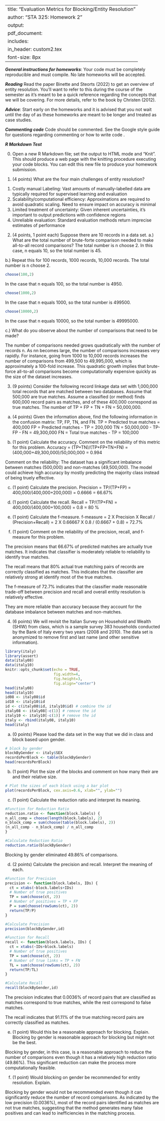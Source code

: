 
---
title: "Evaluation Metrics for Blocking/Entity Resolution"
author: "STA 325: Homework 2"
output: 
     pdf_document:
      includes: 
          in_header: custom2.tex
font-size: 8px
---

***General instructions for homeworks***: Your code must be completely reproducible and must compile. No late homeworks will be accepted.

***Reading*** Read the paper Binette and Steorts (2022) to get an overview of entity resolution. You'll want to refer to this during the course of the semester as it's meant to be a quick reference regarding the concepts that we will be covering. For more details, refer to the book by Christen (2012). 

***Advice***: Start early on the homeworks and it is advised that you not wait until the day of as these homeworks are meant to be longer and treated as case studies.

***Commenting code***
Code should be commented. See the Google style guide for questions regarding commenting or how to write code \url{https://google.github.io/styleguide/Rguide.xml}.

***R Markdown Test***

0. Open a new R Markdown file; set the output to HTML mode and "Knit". This should produce a web page with the knitting procedure executing your code blocks. You can edit this new file to produce your homework submission.


\textbf{Total points on assignment: 2 (reproducibility) + 23 points for the assignment = 25 total points.}

1. (4 points) What are the four main challenges of entity resolution?

1) Costly manual Labeling: Vast amounts of manually-labelled data are typically required for supervised learning and evaluation
2) Scalability/computational efficiency: Approximations are required to avoid quadratic scaling. Need to ensure impact on accuracy is minimal
3) Limited treatment of uncertainty: Given inherent uncertainties, it's important to output predictions with confidence regions
4) Unreliable evaluation: Standard evaluation methods return imprecise estimates of performance

2. (4 points, 1 point each) Suppose there are 10 records in a data set. 
a.) What are the total number of brute-forte comparison needed to make all-to-all record comparisons? 
The total number is n choose 2. In this case, n equals 10, so the total number is 45.

b.) Repeat this for 100 records, 1000 records, 10,000 records. 
The total number is n choose 2. 
```r
choose(100,2)
```
In the case that n equals 100, so the total number is 4950.
```r
choose(1000,2)
```
In the case that n equals 1000, so the total number is 499500.
```r
choose(10000,2)
```
In the case that n equals 10000, so the total number is 49995000.

c.) What do you observe about the number of comparisons that need to be made? 

The number of comparisons needed grows quadratically with the number of records n. As nn becomes large, the number of comparisons increases very rapidly. For instance, going from 1000 to 10,000 records increases the number of comparisons from 499,500 to 49,995,000, which is approximately a 100-fold increase. This quadratic growth implies that brute-force all-to-all comparisons become computationally expensive quickly as the size of the dataset increases. 

3. (9 points) Consider the following record linkage data set with 1,000,000 total records that are matched between two databases. Assume that 500,000 are true matches. Assume a classified (or method) finds 600,000 record pairs as matches, and of these 400,000 correspond as true matches. The number of TP + FP + TN + FN  = 50,000,000. 

a. (4 points) Given the information above, find the following information in the confusion matrix: TP, FP, TN, and FN. 
\newline
TP = Predicted true matches  = 400,000 \newline
FP = Predicted matches - TP  = 200,000 \newline
TN = 50,000,000 - TP- FP - FN = 49,300,000 \newline
FN = Total true matches - TP = 100,000 \newline

b. (1 point) Calculate the accuracy. Comment on the reliability of this metric for this problem. 
\newline
Accuracy = (TP+TN)/(TP+FP+TN+FN) \newline
         = (400,000+49,300,000)/50,000,000\newline
         = 0.994 \newline

Comment on the reliability:
The dataset has a significant imbalance between matches (500,000) and non-matches (49,500,000). The model could achieve high accuracy by mostly predicting the majority class instead of being truely effective.

c. (1 point) Calculate the precision.
\newline
Precision = TP/(TP+FP)\newline
          = 400,000/(400,000+200,000)\newline
          = 0.6666 = 66.67%\newline
          
d. (1 point) Calculate the recall. 
\newline
Recall = TP/(TP+FN)\newline
       = 400,000/(400,000+100,000)\newline
       = 0.8 = 80 %
       
e. (1 point) Calculate the f-measure. \newline
f-measure = 2 X Precision X Recall / (Precision+Recall)\newline
          = 2 X 0.66667 X 0.8 / (0.6667 + 0.8)\newline
          = 72.7%
          
f. (1 point) Comment on the reliability of the precision, recall, and f-measure for this problem. \newline

The precision means that 66.67% of predicted matches are actually true matches. It indicates that classifier is moderately reliable to reliability to identify true matches.

The recall means that 80% actual true matching pairs of records are correctly classified as matches. This indicates that the classifier are relatively strong at identify most of the true matches.

The f-measure of 72.7% indicates that the classifier made reasonable trade-off between precision and recall and overall entity resolution is relatively effective.

They are more reliable than accuracy because they account for the database imbalance between matches and non-matches.

4. (6 points) We will revisit the Italian Survey on Household and Wealth (SHIW) from class, which 
is a sample survey 383 households conducted by the Bank of Italy every two years (2008 and 2010).
The data set is anonymized to remove first and last name (and other sensitive information). 
\newpage

```r
library(italy)
library(assert)
data(italy08)
data(italy10)
knitr::opts_chunk$set(echo = TRUE, 
                      fig.width=4, 
                      fig.height=3, 
                      fig.align="center")
head(italy08)
head(italy10)
id08 <- italy08$id
id10 <- italy10$id
id <- c(italy08$id, italy10$id) # combine the id
italy08 <- italy08[-c(1)] # remove the id
italy10 <- italy10[-c(1)] # remove the id 
italy <- rbind(italy08, italy10)
head(italy)
```

a. (0 points) Please load the data set in the way that we did in class and block based upon gender. 
```r
# block by gender
blockByGender <- italy$SEX
recordsPerBlock <- table(blockByGender)
head(recordsPerBlock)
```


b. (1 point) Plot the size of the blocks and comment on how many their are and their relative size. 
```r
# Plot the sizes of each block using a bar plot
plot(recordsPerBlock, cex.axis=0.6, xlab="", ylab="")
```

c. (1 point) Calculate the reduction ratio and interpret its meaning. 
```r
#Function for Reduction Ratio
reduction.ratio <- function(block.labels) {
n_all_comp = choose(length(block.labels), 2)
n_block_comp = sum(choose(table(block.labels), 2))
(n_all_comp - n_block_comp) / n_all_comp
}

#Calculate Reduction Ratio
reduction.ratio(blockByGender)
```
Blocking by gender eliminated 49.86% of comparisons.

d. (2 points) Calculate the precision and recall. Interpret the meaning of each. 
```r
#Function for Precision
precision <- function(block.labels, IDs) {
  ct = xtabs(~block.labels+IDs)
  # Number of true positives
  TP = sum(choose(ct, 2))
  # Number of positives = TP + FP
  P = sum(choose(rowSums(ct), 2))
  return(TP/P)
}

#Calculate Precision
precision(blockByGender,id)
```
```r
#Function for Recall
recall <- function(block.labels, IDs) {
  ct = xtabs(~IDs+block.labels)
  # Number of true positives
  TP = sum(choose(ct, 2))
  # Number of true links = TP + FN
  TL = sum(choose(rowSums(ct), 2))
  return(TP/TL)
} 

#Calculate Recall
recall(blockByGender,id)
```

The precision indicates that 0.0036% of record pairs that are classified as matches correspond to true matches, while the rest correspond to false matches.

The recall indicates that 91.11% of the true matching record pairs are correctly classified as matches. 

e. (1 point) Would this be a reasonable approach for blocking. Explain. 
Blocking by gender is reasonable approach for blocking but might not be the best.

Blocking by gender, in this case, is a reasonable approach to reduce the number of comparisons even though it has a relatively high reduction ratio (49.86%). This significant reduction can make the process more computationally feasible.

f. (1 point) Would blocking on gender be recommended for entity resolution. Explain. 

Blocking by gender would not be recommended even though it can significantly reduce the number of record comparisons. As indicated by the low precision (0.0036%), most of the record pairs identified as matches are not true matches, suggesting that the method generates many false positives and can lead to inefficiencies in the matching process.

